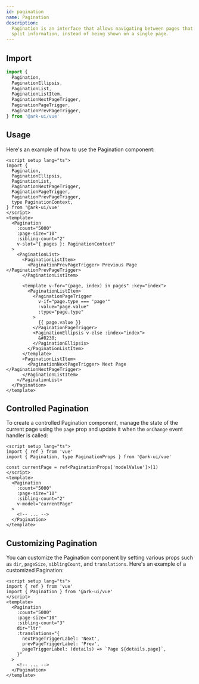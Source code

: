 ```yaml
---
id: pagination
name: Pagination
description:
  Pagination is an interface that allows navigating between pages that contain
  split information, instead of being shown on a single page.
---
```


## Import

```ts
import {
  Pagination,
  PaginationEllipsis,
  PaginationList,
  PaginationListItem,
  PaginationNextPageTrigger,
  PaginationPageTrigger,
  PaginationPrevPageTrigger,
} from '@ark-ui/vue'
```

## Usage

Here's an example of how to use the Pagination component:

```vue
<script setup lang="ts">
import {
  Pagination,
  PaginationEllipsis,
  PaginationList,
  PaginationNextPageTrigger,
  PaginationPageTrigger,
  PaginationPrevPageTrigger,
  type PaginationContext,
} from '@ark-ui/vue'
</script>
<template>
  <Pagination
    :count="5000"
    :page-size="10"
    :sibling-count="2"
    v-slot="{ pages }: PaginationContext"
  >
    <PaginationList>
      <PaginationListItem>
        <PaginationPrevPageTrigger> Previous Page </PaginationPrevPageTrigger>
      </PaginationListItem>

      <template v-for="(page, index) in pages" :key="index">
        <PaginationListItem>
          <PaginationPageTrigger
            v-if="page.type === 'page'"
            :value="page.value"
            :type="page.type"
          >
            {{ page.value }}
          </PaginationPageTrigger>
          <PaginationEllipsis v-else :index="index">
            &#8230;
          </PaginationEllipsis>
        </PaginationListItem>
      </template>
      <PaginationListItem>
        <PaginationNextPageTrigger> Next Page </PaginationNextPageTrigger>
      </PaginationListItem>
    </PaginationList>
  </Pagination>
</template>
```

## Controlled Pagination

To create a controlled Pagination component, manage the state of the current
page using the `page` prop and update it when the `onChange` event handler is
called:

```vue
<script setup lang="ts">
import { ref } from 'vue'
import { Pagination, type PaginationProps } from '@ark-ui/vue'

const currentPage = ref<PaginationProps['modelValue']>(1)
</script>
<template>
  <Pagination
    :count="5000"
    :page-size="10"
    :sibling-count="2"
    v-model="currentPage"
  >
    <!-- ... -->
  </Pagination>
</template>
```

## Customizing Pagination

You can customize the Pagination component by setting various props such as
`dir`, `pageSize`, `siblingCount`, and `translations`. Here's an example of a
customized Pagination:

```vue
<script setup lang="ts">
import { ref } from 'vue'
import { Pagination } from '@ark-ui/vue'
</script>
<template>
  <Pagination
    :count="5000"
    :page-size="10"
    :sibling-count="3"
    dir="ltr"
    :translations="{
      nextPageTriggerLabel: 'Next',
      prevPageTriggerLabel: 'Prev',
      pageTriggerLabel: (details) => `Page ${details.page}`,
    }"
  >
    <!-- ... -->
  </Pagination>
</template>
```
